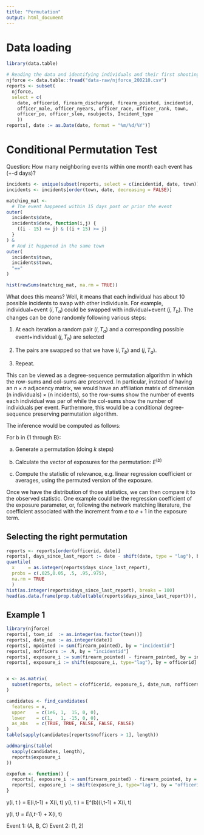 ```yaml
---
title: "Permutation"
output: html_document
---
```


# Data loading

```r
library(data.table)

# Reading the data and identifying individuals and their first shooting event
njforce <- data.table::fread("data-raw/njforce_200210.csv")
reports <- subset(
  njforce,
  select = c(
    date, officerid, firearm_discharged, firearm_pointed, incidentid,
    officer_male, officer_nyears, officer_race, officer_rank, town,
    officer_po, officer_sleo, nsubjects, Incident_type
    ))
reports[, date := as.Date(date, format = "%m/%d/%Y")]


```

# Conditional Permutation Test

Question: How many neighboring events within one month each event has (+-d days)? 

```r
incidents <- unique(subset(reports, select = c(incidentid, date, town)))
incidents <- incidents[order(town, date, decreasing = FALSE)]

matching_mat <-
  # The event happened within 15 days post or prior the event
outer(
  incidents$date,
  incidents$date, function(i,j) {
    ((i - 15) <= j) & ((i + 15) >= j)
  }
) &
  # And it happened in the same town
outer(
  incidents$town,
  incidents$town,
  "=="
)

hist(rowSums(matching_mat, na.rm = TRUE))
```

What does this means? Well, it means that each individual has about 10 possible incidents to swap with other individuals. For example, individual+event $(i,T_a)$ could be swapped with individual+event $(j, T_b)$. The changes can be done randomly following various steps:

1. At each iteration a random pair $(i, T_a)$ and a corresponding possible event+individual $(j, T_b)$ are selected

2. The pairs are swapped so that we have $(i, T_b)$ and $(j, T_a)$.

3. Repeat.

This can be viewed as a degree-sequence permutation algorithm in which the row-sums and col-sums are preserved. In particular, instead of having an $n\times n$ adjacency matrix, we would have an affiliation matrix of dimension $(\text{n individuals})\times(\text{n incidents})$, so the row-sums show the number of events each individual was par of while the col-sums show the number of individuals per event. Furthermore, this would be a conditional degree-sequence preserving permutation algorithm.

The inference would be computed as follows:

For b in {1 through B}:

a. Generate a permutation (doing $k$ steps)

b. Calculate the vector of exposures for the permutation: $E^{(b)}$

c. Compute the statistic of relevance, e.g. linear regression coefficient or averages, using the permuted version of the exposure.
    
Once we have the distribution of those statistics, we can then compare it to the observed statistic. One example could be the regression coefficient of the exposure parameter, or, following the network matching literature, the coefficient associated with the increment from $e$ to $e + 1$ in the exposure term.

## Selecting the right permutation

```r
reports <- reports[order(officerid, date)]
reports[, days_since_last_report := date - shift(date, type = "lag"), by = "officerid"]
quantile(
  x     = as.integer(reports$days_since_last_report),
  probs = c(.025,0.05, .5, .95,.975),
  na.rm = TRUE
  )
hist(as.integer(reports$days_since_last_report), breaks = 100)
head(as.data.frame(prop.table(table(reports$days_since_last_report))), 20)
```

## Example 1

```r
library(njforce)
reports[, town_id  := as.integer(as.factor(town))]
reports[, date_num := as.integer(date)]
reports[, npointed := sum(firearm_pointed), by = "incidentid"]
reports[, nofficers := .N, by = "incidentid"]
reports[, exposure_i := sum(firearm_pointed) - firearm_pointed, by = incidentid]
reports[, exposure_i := shift(exposure_i, type="lag"), by = officerid]


x <- as.matrix(
  subset(reports, select = c(officerid, exposure_i, date_num, nofficers, town_id))
)

candidates <- find_candidates(
  features = x,
  upper    = c(1e6, 1,  15, 0, 0),
  lower    = c(1,   1, -15, 0, 0),
  as_abs   = c(TRUE, TRUE, FALSE, FALSE, FALSE)
)
table(sapply(candidates[reports$nofficers > 1], length))

addmargins(table(
  sapply(candidates, length), 
  reports$exposure_i
))

```

```r


expofun <- function() {
  reports[, exposure_i := sum(firearm_pointed) - firearm_pointed, by = "incidentid"]
  reports[, exposure_i := shift(exposure_i, type="lag"), by = "officerid"]
}
```

y(i, t ) =  E(i,t-1) + X(i, t)
y(i, t ) =  E^(b)(i,t-1) + X(i, t)

y(i, t*) =  E(i,t*-1) + X(i, t)


Event 1: (A, B, C)
Event 2: (1, 2)